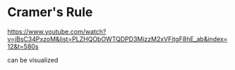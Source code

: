 # Cramer's Rule

https://www.youtube.com/watch?v=jBsC34PxzoM&list=PLZHQObOWTQDPD3MizzM2xVFitgF8hE_ab&index=12&t=580s

can be visualized